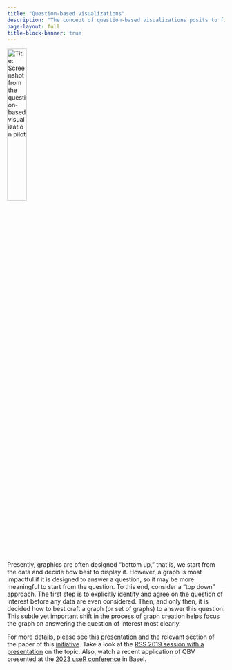 ```yaml
---
title: "Question-based visualizations"
description: "The concept of question-based visualizations posits to first carve out the scientific question of interest clearly and explicitly, and then only to shift attention to the data at hand and any possible visualizations."
page-layout: full
title-block-banner: true
---
```


![](assets/QBV.png "Title: Screenshot from the question‐based visualization pilot"){fig-align="center" width=30%} 


Presently, graphics are often designed “bottom up,” that is, we start from the data and decide how best to display it. However, a graph is most impactful if it is designed to answer a question, so it may be more meaningful to start from the question. To this end, consider a “top down” approach. The first step is to explicitly identify and agree on the question of interest before any data are even considered. Then, and only then, it is decided how to best craft a graph (or set of graphs) to answer this question. This subtle yet important shift in the process of graph creation helps focus the graph on answering the question of interest most clearly.

For more details, please see this [presentation](assets/QBV-Wright-RSS2019.pdf) and the relevant section of the paper of this [initiative](initiative.qmd). Take a look at the [RSS 2019 session with a presentation](https://www.youtube.com/watch?v=fQOJEmzXqMg&list=PLi_-RNsPXDTKAZqdUHI7m6Bf8mJVM4LOz&index=23) on the topic. Also, watch a recent application of QBV  presented at the [2023 useR conference](https://youtu.be/p0aeg0iXuQs?si=RXEfiXBzWbkqsdev) in Basel.  

